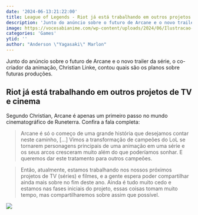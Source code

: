 ```yaml
---
date: '2024-06-13:21:22:00'
title: League of Legends - Riot já está trabalhando em outros projetos de TV e cinema
description: 'Junto do anúncio sobre o futuro de Arcane e o novo trailer da série, o co-criador da animação, Christian Linke, contou quais são os planos sobre futuras produções.'
image: https://vocesabianime.com/wp-content/uploads/2024/06/Ilustracao-da-Saber-feita-por-IA-parece-Arte-Oficial.jpg
categories: 'Games'
ytid: ''
author: "Anderson \"Yagasaki\" Marlon"
---
```


Junto do anúncio sobre o futuro de Arcane e o novo trailer da série, o co-criador da animação, Christian Linke, contou quais são os planos sobre futuras produções.

## Riot já está trabalhando em outros projetos de TV e cinema
Segundo Christian, Arcane é apenas um primeiro passo no mundo cinematográfico de Runeterra. Confira a fala completa:

> Arcane é só o começo de uma grande história que desejamos contar neste caminho, […] Vimos a transformação de campeões do LoL se tornarem personagens principais de uma animação em uma série e os seus arcos cresceram muito além do que poderíamos sonhar. E queremos dar este tratamento para outros campeões.

> Então, atualmente, estamos trabalhando nos nossos próximos projetos de TV (séries) e filmes, e a gente espera poder compartilhar ainda mais sobre no fim deste ano. Ainda é tudo muito cedo e estamos nas fases iniciais do projeto, essas coisas tomam muito tempo, mas compartilharemos sobre assim que possível.

![](https://noticias.maisesports.com.br/wp-content/uploads/2024/06/Christian-Linke-co-criador-de-Arcane-1120x630.jpg)
